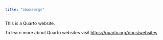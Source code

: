 ```yaml
---
title: "obamserge"
---
```


This is a Quarto website.

To learn more about Quarto websites visit <https://quarto.org/docs/websites>.

